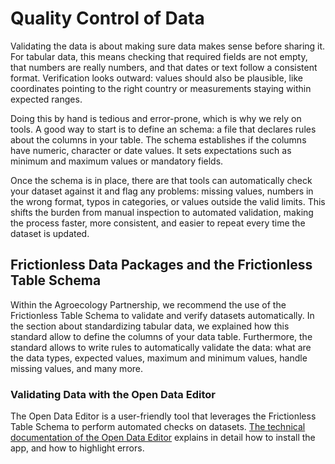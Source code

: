 # Quality Control of Data

Validating the data is about making sure data makes sense before sharing it. For tabular data, this means checking that required fields are not empty, that numbers are really numbers, and that dates or text follow a consistent format. Verification looks outward: values should also be plausible, like coordinates pointing to the right country or measurements staying within expected ranges.

Doing this by hand is tedious and error-prone, which is why we rely on tools. A good way to start is to define an schema: a file that declares rules about the columns in your table. The schema establishes if the columns have numeric, character or date values. It sets expectations such as minimum and maximum values or mandatory fields.

Once the schema is in place, there are that tools can automatically check your dataset against it and flag any problems: missing values, numbers in the wrong format, typos in categories, or values outside the valid limits. This shifts the burden from manual inspection to automated validation, making the process faster, more consistent, and easier to repeat every time the dataset is updated.

## Frictionless Data Packages and the Frictionless Table Schema

Within the Agroecology Partnership, we recommend the use of the Frictionless Table Schema to validate and verify datasets automatically. In the section about standardizing tabular data, we explained how this standard allow to define the columns of your data table. Furthermore, the standard allows to write rules to automatically validate the data: what are the data types, expected values, maximum and minimum values, handle missing values, and many more.

### Validating Data with the Open Data Editor

The Open Data Editor is a user-friendly tool that leverages the Frictionless Table Schema to perform automated checks on datasets. [The technical documentation of the Open Data Editor](https://opendataeditor.okfn.org/) explains in detail how to install the app, and how to highlight errors.